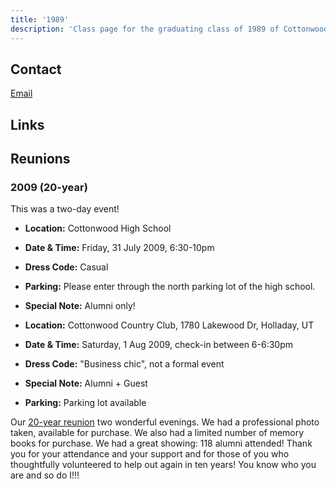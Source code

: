 ```yaml
---
title: '1989'
description: 'Class page for the graduating class of 1989 of Cottonwood High School.'
---
```


## Contact

[Email](mailto:cottonwoodclassof89@gmail.com)

## Links


<CardGrid>
  <LinkCard
    title="Class of 1989 Blog"
    href="https://cottonwoodclassof89.blogspot.com/"
  />
  <LinkCard
    title="Class of 1989 Facebook Group"
    href="https://www.facebook.com/groups/17804785101/"
    description="Official facebook group for the class of '89."
  />
</CardGrid>

## Reunions

### 2009 (20-year)

This was a two-day event!

- **Location:** Cottonwood High School
- **Date & Time:** Friday, 31 July 2009, 6:30-10pm
- **Dress Code:** Casual
- **Parking:** Please enter through the north parking lot of the high school.
- **Special Note:** Alumni only!

- **Location:** Cottonwood Country Club, 1780 Lakewood Dr, Holladay, UT
- **Date & Time:** Saturday, 1 Aug 2009, check-in between 6-6:30pm
- **Dress Code:** "Business chic", not a formal event
- **Special Note:** Alumni + Guest
- **Parking:** Parking lot available

Our [20-year reunion](https://cottonwoodclassof89.blogspot.com/2009/07/final-details.html) two wonderful evenings.
We had a professional photo taken, available for purchase.
We also had a limited number of memory books for purchase.
We had a great showing: 118 alumni attended!
Thank you for your attendance and your support and for those of you who thoughtfully volunteered to help out again in ten years!
You know who you are and so do I!!!
